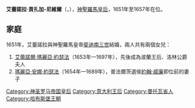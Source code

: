 {{Multiple issues|
{{Expand language|1=en|time=2020-11-23T09:34:15+00:00}}
{{Unreferenced|time=2020-11-23T09:34:15+00:00}}
}}
{{Infobox royalty|consort=yes
| name         = 艾蕾諾拉·貢扎加-尼維爾
| image        = Eleonora Gonzaga by Frans Luyckx.jpg
| succession   = 神聖羅馬皇后<br>匈牙利、波希米亞王后
| reign        = 1651年4月30日 — 1657年4月2日
| birth_date   = {{Birth date|1630|11|18|df=y}}
| birth_place  = [[曼托瓦|曼切華]]
| death_date   = {{Death date and age|1686|12|6|1630|11|18|df=y}}
| death_place  = [[維也納|維也納]]
| burial_place = [[皇家墓穴_(維也納)|維也納皇家墓穴]]
| house        = [[貢扎加家族|貢扎加家族]]
| father       = [[卡洛二世·貢扎加|卡洛二世·貢扎加]]
| mother       = [[瑪麗亞·貢扎加|瑪麗亞·貢扎加]]
| religion     = [[羅馬天主教|羅馬天主教]]
}}
'''艾蕾諾拉·貢扎加-尼維爾'''（{{lang-it|Eleonora Gonzaga-Nevers}}，{{bd|1630年|11月18日|1686年|12月6日}}），[[神聖羅馬皇后|神聖羅馬皇后]]，1651年至1657年在位。

== 家庭 ==
1651年，艾蕾諾拉與神聖羅馬皇帝[[斐迪南三世_(神圣罗马帝国)|斐迪南三世]]結婚，兩人共有兩個女兒：
# [[奧地利的艾蕾諾爾_(1653-1697)|艾蕾諾爾·瑪麗亞·約瑟法]]（1653年—1697年），先後成為波蘭王后、洛林公爵夫人
# [[奧地利的瑪麗亞·安娜·約瑟法|瑪麗亞·安娜·約瑟法]]（1654年—1689年），普法爾茨選侯[[約翰·威廉_(普法爾茨選侯)|約翰·威廉]]即位前的妻子

[[Category:神圣罗马帝国皇后|Category:神圣罗马帝国皇后]]
[[Category:意大利王后|Category:意大利王后]]
[[Category:曼托瓦省人|Category:曼托瓦省人]]
[[Category:哈布斯堡王朝|Category:哈布斯堡王朝]]